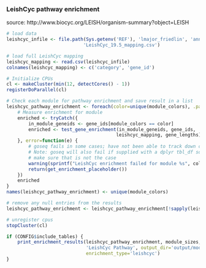### LeishCyc pathway enrichment

source: http://www.biocyc.org/LEISH/organism-summary?object=LEISH

```r
# load data
leishcyc_infile <- file.path(Sys.getenv('REF'), 'lmajor_friedlin', 'annotation',
                            'LeishCyc_19.5_mapping.csv')

# load full LeishCyc mapping
leishcyc_mapping <- read.csv(leishcyc_infile)
colnames(leishcyc_mapping) <- c('category', 'gene_id')
```

```r
# Initialize CPUs
cl <- makeCluster(min(12, detectCores() - 1))
registerDoParallel(cl)

# Check each module for pathway enrichment and save result in a list
leishcyc_pathway_enrichment <- foreach(color=unique(module_colors), .packages=c('goseq')) %dopar% {
    # Measure enrichment for module
    enriched <- tryCatch({
        in_module_geneids <- gene_ids[module_colors == color]
        enriched <- test_gene_enrichment(in_module_geneids, gene_ids,
                                        leishcyc_mapping, gene_lengths)
    }, error=function(e) {
        # goseq fails in some cases; have not been able to track down cause yet
        # Note: goseq will also fail if supplied with a dplyr tbl_df so first 
        # make sure that is not the case
        warning(sprintf("LeishCyc enrichment failed for module %s", color))
        return(get_enrichment_placeholder())
    })
    enriched
}
names(leishcyc_pathway_enrichment) <- unique(module_colors)

# remove any null entries from the results
leishcyc_pathway_enrichment <- leishcyc_pathway_enrichment[!sapply(leishcyc_pathway_enrichment, is.null)]

# unregister cpus
stopCluster(cl)
```

```r
if (CONFIG$include_tables) {
    print_enrichment_results(leishcyc_pathway_enrichment, module_sizes, 
                             'LeishCyc Pathway', output_dir='output/modules',
                             enrichment_type='leishcyc')
}
```

